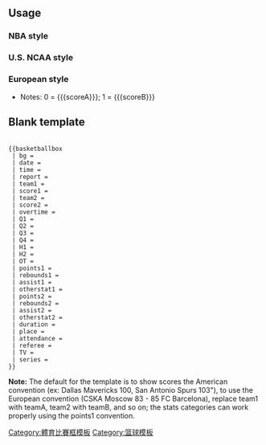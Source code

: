 {{Documentation subpage}}
<!-- Categories go at the bottom of this page and interwikis go in Wikidata. -->

== Usage ==
===NBA style===
{{basketballbox
 | bg = <!--Optional-->
 | date = <nowiki>{{{date}}}</nowiki>
 | time = <nowiki>{{{time}}}</nowiki>
 | report = <nowiki>{{{report}}}</nowiki>
 | team1 = <nowiki>{{{team1}}}</nowiki>
 | team2 = <nowiki>{{{team2}}}</nowiki>
 | score1 = <nowiki>{{{score1}}}</nowiki>
 | score2 = <nowiki>{{{score2}}}</nowiki>
 | overtime = <nowiki>{{{overtime}}}</nowiki>
 | Q1 = <nowiki>{{{Q1}}}</nowiki>
 | Q2 = <nowiki>{{{Q2}}}</nowiki>
 | Q3 = <nowiki>{{{Q3}}}</nowiki>
 | Q4 = <nowiki>{{{Q4}}}</nowiki>
 | OT = <nowiki>{{{OT}}}</nowiki>
 | points1 = <nowiki>{{{points1}}}</nowiki>
 | points2 = <nowiki>{{{points2}}}</nowiki>
 | rebounds1 = <nowiki>{{{rebounds1}}}</nowiki>
 | rebounds2 = <nowiki>{{{rebounds2}}}</nowiki>
 | assist1 = <nowiki>{{{assist1}}}</nowiki>
 | assist2 = <nowiki>{{{assist2}}}</nowiki>
 | otherstat1 = <nowiki>{{{otherstat1}}}</nowiki>
 | otherstat2 = <nowiki>{{{otherstat2}}}</nowiki>
 | duration = <nowiki>{{{duration}}}</nowiki>
 | place = <nowiki>{{{place}}}</nowiki>
 | attendance = <nowiki>{{{attendance}}}</nowiki>
 | referee = <nowiki>{{{referee}}}</nowiki>
 | series = <nowiki>{{{series}}}</nowiki>
 | TV = <nowiki>{{{TV}}}</nowiki>
}}

===U.S. NCAA style===
{{basketballbox
 | bg = <!--Optional-->
 | date = <nowiki>{{{date}}}</nowiki>
 | time = <nowiki>{{{time}}}</nowiki>
 | report = <nowiki>{{{report}}}</nowiki>
 | team1 = <nowiki>{{{team1}}}</nowiki>
 | team2 = <nowiki>{{{team2}}}</nowiki>
 | score1 = <nowiki>{{{score1}}}</nowiki>
 | score2 = <nowiki>{{{score2}}}</nowiki>
 | overtime = <nowiki>{{{overtime}}}</nowiki>
 | H1 = <nowiki>{{{H1}}}</nowiki>
 | H2 = <nowiki>{{{H2}}}</nowiki>
 | points1 = <nowiki>{{{points1}}}</nowiki>
 | points2 = <nowiki>{{{points2}}}</nowiki>
 | rebounds1 = <nowiki>{{{rebounds1}}}</nowiki>
 | rebounds2 = <nowiki>{{{rebounds2}}}</nowiki>
 | assist1 = <nowiki>{{{assist1}}}</nowiki>
 | assist2 = <nowiki>{{{assist2}}}</nowiki>
 | otherstat1 = <nowiki>{{{otherstat1}}}</nowiki>
 | otherstat2 = <nowiki>{{{otherstat2}}}</nowiki>
 | place = <nowiki>{{{place}}}</nowiki>
 | attendance = <nowiki>{{{attendance}}}</nowiki>
 | referee = <nowiki>{{{referee}}}</nowiki>
 | series = <nowiki>{{{series}}}</nowiki>
 | TV = <nowiki>{{{TV}}}</nowiki>
}}

===European style===
{{basketballbox
 | bg = <!--Optional-->
 | date = <nowiki>{{{date}}}</nowiki>
 | time = <nowiki>{{{time}}}</nowiki>
 | report = <nowiki>{{{report}}}</nowiki>
 | teamA = <nowiki>{{{teamA}}}</nowiki>
 | scoreA = 0*
 | points1 = <nowiki>{{{points1}}}</nowiki>
 | rebounds1 = <nowiki>{{{rebounds1}}}</nowiki>
 | assist1 = <nowiki>{{{assist1}}}</nowiki>
 | otherstat1 = <nowiki>{{{otherstat1}}}</nowiki>
 | teamB = <nowiki>{{{teamB}}}</nowiki>
 | scoreB = 1*
 | points2 = <nowiki>{{{points2}}}</nowiki>
 | rebounds2 = <nowiki>{{{rebounds2}}}</nowiki>
 | assist2 = <nowiki>{{{assist2}}}</nowiki>
 | otherstat2 = <nowiki>{{{otherstat2}}}</nowiki>
 | Q1 = <nowiki>{{{Q1}}}</nowiki>
 | Q2 = <nowiki>{{{Q2}}}</nowiki>
 | Q3 = <nowiki>{{{Q3}}}</nowiki>
 | Q4 = <nowiki>{{{Q4}}}</nowiki>
 | OT = <nowiki>{{{OT}}}</nowiki>
 | place = <nowiki>{{{place}}}</nowiki>
 | attendance = <nowiki>{{{attendance}}}</nowiki>
 | referee = <nowiki>{{{referee}}}</nowiki>
 | series = <nowiki>{{{series}}}</nowiki>
 | TV = <nowiki>{{{TV}}}</nowiki>
}}

*Notes: 0 = <nowiki>{{{scoreA}}}</nowiki>; 1 = <nowiki>{{{scoreB}}}</nowiki>

==Blank template==
 <nowiki>
{{basketballbox
 | bg = 
 | date = 
 | time = 
 | report = 
 | team1 = 
 | score1 = 
 | team2 = 
 | score2 = 
 | overtime =
 | Q1 = 
 | Q2 = 
 | Q3 = 
 | Q4 = 
 | H1 = 
 | H2 = 
 | OT = 
 | points1 = 
 | rebounds1 = 
 | assist1 = 
 | otherstat1 = 
 | points2 = 
 | rebounds2 = 
 | assist2 = 
 | otherstat2 =
 | duration =
 | place = 
 | attendance = 
 | referee = 
 | TV = 
 | series = 
}}
</nowiki>

'''Note:''' The default for the template is to show scores the American convention (ex: Dallas Mavericks 100, San Antonio Spurs 103"), to use the European convention (CSKA Moscow 83 - 85 FC Barcelona), replace team1 with teamA, team2 with teamB, and so on; the stats categories can work properly using the points1 convention.

<includeonly>
[[Category:體育比賽框模板]]
[[Category:篮球模板]]
</includeonly>